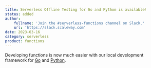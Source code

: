 ```yaml
---
title: Serverless Offline Testing for Go and Python is available!
status: added
author:
    fullname: 'Join the #serverless-functions channel on Slack.'
    url: 'https://slack.scaleway.com'
date: 2023-03-16
category: serverless
product: functions
---
```


Developing functions is now much easier with our local development framework for [Go](https://github.com/scaleway/serverless-functions-go/) and [Python](https://github.com/scaleway/serverless-functions-python/).


